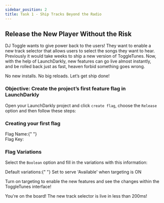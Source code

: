 ```yaml
---
sidebar_position: 2
title: Task 1 - Ship Tracks Beyond the Radio
---
```



##  Release the New Player Without the Risk


DJ Toggle wants to give power back to the users! They want to enable a new track selector that allows users to select the songs they want to hear. Previously it would take weeks to ship a new version of ToggleTunes. 
Now, with the help of LaunchDarkly, new features can go live almost instantly, and be rolled back just as fast, heaven forbid something goes wrong.  

No new installs. No big reloads. Let’s get ship done! 

### Objective: Create the project’s first feature flag in LaunchDarkly


Open your LaunchDarkly project and click `create flag`, choose the `Release` option and then follow these steps:

### Creating your first flag

<div className="text-lg font-bold text-blue-500">
  Flag Name:{" "}
  <span className="text-black dark:text-white font-normal">
    <CopyField value="Selectable Tunes Track Launch" client:load />
  </span>
</div>
<div className="flex items-center space-x-3">
  <span className="text-lg text-blue-500 font-bold">Flag Key:</span>
  <CopyField value="tracklist" client:load />
</div>

### Flag Variations

Select the `Boolean` option and fill in the variations with this information:

<div className="text-lg font-bold text-blue-500">
Default variations:{" "}
<span className="text-black dark:text-white font-normal">Set to serve 'Available' when targeting is ON</span>
</div>

Turn on targeting to enable the new features and see the changes within the ToggleTunes interface! 

You're on the board! The new track selector is live in less than 200ms! 
